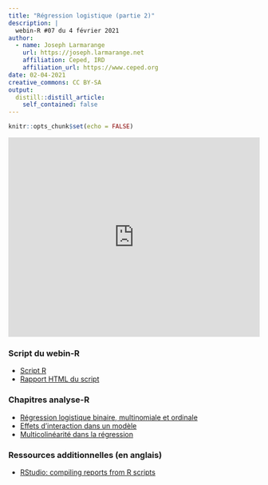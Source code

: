 ```yaml
---
title: "Régression logistique (partie 2)"
description: |
  webin-R #07 du 4 février 2021
author:
  - name: Joseph Larmarange
    url: https://joseph.larmarange.net
    affiliation: Ceped, IRD
    affiliation_url: https://www.ceped.org
date: 02-04-2021
creative_commons: CC BY-SA
output:
  distill::distill_article:
    self_contained: false
---
```




```r
knitr::opts_chunk$set(echo = FALSE)
```



<iframe width="100%" height="400" src="https://www.youtube.com/embed/BUo9i7XTLYQ" frameborder="0" allow="accelerometer; autoplay; clipboard-write; encrypted-media; gyroscope; picture-in-picture" allowfullscreen></iframe>


### Script du webin-R

- [Script R](https://raw.githubusercontent.com/larmarange/webin-R/main/_posts/2021-02-04-regression-logistique-partie-2/analyse_pratique_sport.R)
- [Rapport HTML du script](analyse_pratique_sport.html)

### Chapitres analyse-R

- [Régression logistique binaire, multinomiale et ordinale](https://larmarange.github.io/analyse-R/regression-logistique.html)
- [Effets d'interaction dans un modèle](https://larmarange.github.io/analyse-R/effets-d-interaction.html)
- [Multicolinéarité dans la régression](https://larmarange.github.io/analyse-R/multicolinearite.html)

### Ressources additionnelles (en anglais)

- [RStudio: compiling reports from R scripts](https://rmarkdown.rstudio.com/articles_report_from_r_script.html)
